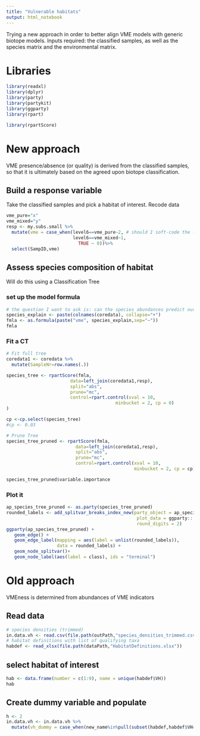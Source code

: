 ```yaml
---
title: "Vulnerable habitats"
output: html_notebook
---
```


Trying a new approach in order to better align VME models with generic biotope models.  Inputs required: the classified samples, as well as the species matrix and the environmental matrix.

# Libraries
```r
library(readxl)
library(dplyr)
library(party)
library(partykit)
library(ggparty)
library(rpart)

library(rpartScore)
```

# New approach
VME presence/absence (or quality) is derived from the classified samples, so that it is ultimately based on the agreed upon biotope classification.

## Build a response variable
Take the classified samples and pick a habitat of interest. Recode data
```r
vme_pure="x"
vme_mixed="y"
resp <- my.subs.small %>%
  mutate(vme = case_when(level6==vme_pure~2, # should I soft-code the level?
                         level6==vme_mixed~1,
                           TRUE ~ 0))%>%
  select(SampID,vme)
```

## Assess species composition of habitat
Will do this using a Classification Tree

### set up the model formula
```r
# the question I want to ask is: can the species abundances predict our VME assignations? and further, what are the implicit abundance thresholds used?
species_explain <- paste(colnames(coredata), collapse="+") 
fmla <- as.formula(paste("vme", species_explain,sep="~"))
fmla
```
### Fit a CT
```r
# Fit full tree
coredata1 <- coredata %>%
  mutate(SampleNr=row.names(.))

species_tree <- rpartScore(fmla,
                        data=left_join(coredata1,resp),
                        split="abs",
                        prune="mc",
                        control=rpart.control(xval = 10,
                                         minbucket = 2, cp = 0)
)

cp <-cp.select(species_tree)
#cp <- 0.03

# Prune Tree
species_tree_pruned <- rpartScore(fmla,
                          data=left_join(coredata1,resp),
                          split="abs",
                          prune="mc",
                          control=rpart.control(xval = 10,
                                                minbucket = 2, cp = cp))

species_tree_pruned$variable.importance

```

### Plot it
```r
ap_species_tree_pruned <- as.party(species_tree_pruned)
rounded_labels <- add_splitvar_breaks_index_new(party_object = ap_species_tree_pruned,
                                                 plot_data = ggparty:::get_plot_data(ap_species_tree_pruned), 
                                                 round_digits = 2)
ggparty(ap_species_tree_pruned) +
   geom_edge() +
   geom_edge_label(mapping = aes(label = unlist(rounded_labels)),
                   data = rounded_labels) +
   geom_node_splitvar()+
   geom_node_label(aes(label = class), ids = "terminal")
```

# Old approach
VMEness is determined from abundances of VME indicators

## Read data
```r
# species densities (trimmed)
in.data.vh <- read.csv(file.path(outPath,"species_densities_trimmed.csv"))
# habitat definitions with list of qualifying taxa
habdef <- read_xlsx(file.path(dataPath,"HabitatDefinitions.xlsx"))
```

## select habitat of interest
```r
hab <- data.frame(number = c(1:9), name = unique(habdef$VH))
hab
```

## Create dummy variable and populate
```r
h <- 2
in.data.vh <- in.data.vh %>%
  mutate(vh_dummy = case_when(new_name%in%pull(subset(habdef,habdef$VH==hab$name[h],2))~1))
  
```
